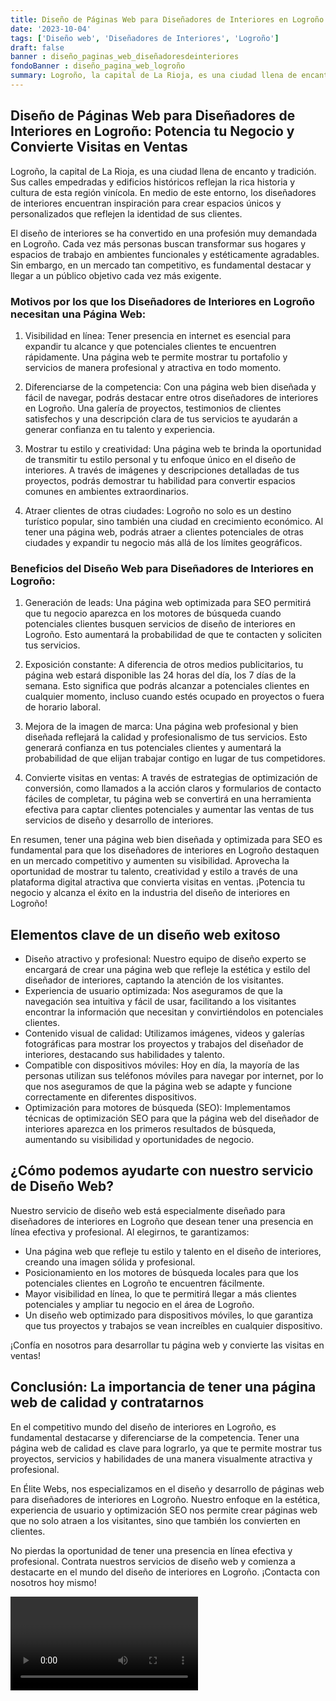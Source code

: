 ```yaml
---
title: Diseño de Páginas Web para Diseñadores de Interiores en Logroño
date: '2023-10-04'
tags: ['Diseño web', 'Diseñadores de Interiores', 'Logroño']
draft: false
banner : diseño_paginas_web_diseñadoresdeinteriores
fondoBanner : diseño_pagina_web_logroño
summary: Logroño, la capital de La Rioja, es una ciudad llena de encanto y tradición. Sus calles empedradas y edificios históricos reflejan la rica historia y cultura de esta región vinícola. En medio de este entorno, los diseñadores de interiores encuentran inspiración para crear espacios únicos y personalizados que reflejen la identidad de sus clientes.
---
```


## Diseño de Páginas Web para Diseñadores de Interiores en Logroño: Potencia tu Negocio y Convierte Visitas en Ventas

Logroño, la capital de La Rioja, es una ciudad llena de encanto y tradición. Sus calles empedradas y edificios históricos reflejan la rica historia y cultura de esta región vinícola. En medio de este entorno, los diseñadores de interiores encuentran inspiración para crear espacios únicos y personalizados que reflejen la identidad de sus clientes.

El diseño de interiores se ha convertido en una profesión muy demandada en Logroño. Cada vez más personas buscan transformar sus hogares y espacios de trabajo en ambientes funcionales y estéticamente agradables. Sin embargo, en un mercado tan competitivo, es fundamental destacar y llegar a un público objetivo cada vez más exigente.

### Motivos por los que los Diseñadores de Interiores en Logroño necesitan una Página Web:

1. Visibilidad en línea: Tener presencia en internet es esencial para expandir tu alcance y que potenciales clientes te encuentren rápidamente. Una página web te permite mostrar tu portafolio y servicios de manera profesional y atractiva en todo momento.

2. Diferenciarse de la competencia: Con una página web bien diseñada y fácil de navegar, podrás destacar entre otros diseñadores de interiores en Logroño. Una galería de proyectos, testimonios de clientes satisfechos y una descripción clara de tus servicios te ayudarán a generar confianza en tu talento y experiencia.

3. Mostrar tu estilo y creatividad: Una página web te brinda la oportunidad de transmitir tu estilo personal y tu enfoque único en el diseño de interiores. A través de imágenes y descripciones detalladas de tus proyectos, podrás demostrar tu habilidad para convertir espacios comunes en ambientes extraordinarios.

4. Atraer clientes de otras ciudades: Logroño no solo es un destino turístico popular, sino también una ciudad en crecimiento económico. Al tener una página web, podrás atraer a clientes potenciales de otras ciudades y expandir tu negocio más allá de los límites geográficos.

### Beneficios del Diseño Web para Diseñadores de Interiores en Logroño:

1. Generación de leads: Una página web optimizada para SEO permitirá que tu negocio aparezca en los motores de búsqueda cuando potenciales clientes busquen servicios de diseño de interiores en Logroño. Esto aumentará la probabilidad de que te contacten y soliciten tus servicios.

2. Exposición constante: A diferencia de otros medios publicitarios, tu página web estará disponible las 24 horas del día, los 7 días de la semana. Esto significa que podrás alcanzar a potenciales clientes en cualquier momento, incluso cuando estés ocupado en proyectos o fuera de horario laboral.

3. Mejora de la imagen de marca: Una página web profesional y bien diseñada reflejará la calidad y profesionalismo de tus servicios. Esto generará confianza en tus potenciales clientes y aumentará la probabilidad de que elijan trabajar contigo en lugar de tus competidores.

4. Convierte visitas en ventas: A través de estrategias de optimización de conversión, como llamados a la acción claros y formularios de contacto fáciles de completar, tu página web se convertirá en una herramienta efectiva para captar clientes potenciales y aumentar las ventas de tus servicios de diseño y desarrollo de interiores.

En resumen, tener una página web bien diseñada y optimizada para SEO es fundamental para que los diseñadores de interiores en Logroño destaquen en un mercado competitivo y aumenten su visibilidad. Aprovecha la oportunidad de mostrar tu talento, creatividad y estilo a través de una plataforma digital atractiva que convierta visitas en ventas. ¡Potencia tu negocio y alcanza el éxito en la industria del diseño de interiores en Logroño!

<GifSeo />

<Cta />

## Elementos clave de un diseño web exitoso

- Diseño atractivo y profesional: Nuestro equipo de diseño experto se encargará de crear una página web que refleje la estética y estilo del diseñador de interiores, captando la atención de los visitantes.
- Experiencia de usuario optimizada: Nos aseguramos de que la navegación sea intuitiva y fácil de usar, facilitando a los visitantes encontrar la información que necesitan y convirtiéndolos en potenciales clientes.
- Contenido visual de calidad: Utilizamos imágenes, videos y galerías fotográficas para mostrar los proyectos y trabajos del diseñador de interiores, destacando sus habilidades y talento.
- Compatible con dispositivos móviles: Hoy en día, la mayoría de las personas utilizan sus teléfonos móviles para navegar por internet, por lo que nos aseguramos de que la página web se adapte y funcione correctamente en diferentes dispositivos.
- Optimización para motores de búsqueda (SEO): Implementamos técnicas de optimización SEO para que la página web del diseñador de interiores aparezca en los primeros resultados de búsqueda, aumentando su visibilidad y oportunidades de negocio.

## ¿Cómo podemos ayudarte con nuestro servicio de Diseño Web?

Nuestro servicio de diseño web está especialmente diseñado para diseñadores de interiores en Logroño que desean tener una presencia en línea efectiva y profesional. Al elegirnos, te garantizamos:
- Una página web que refleje tu estilo y talento en el diseño de interiores, creando una imagen sólida y profesional.
- Posicionamiento en los motores de búsqueda locales para que los potenciales clientes en Logroño te encuentren fácilmente.
- Mayor visibilidad en línea, lo que te permitirá llegar a más clientes potenciales y ampliar tu negocio en el área de Logroño.
- Un diseño web optimizado para dispositivos móviles, lo que garantiza que tus proyectos y trabajos se vean increíbles en cualquier dispositivo.

¡Confía en nosotros para desarrollar tu página web y convierte las visitas en ventas!

## Conclusión: La importancia de tener una página web de calidad y contratarnos

En el competitivo mundo del diseño de interiores en Logroño, es fundamental destacarse y diferenciarse de la competencia. Tener una página web de calidad es clave para lograrlo, ya que te permite mostrar tus proyectos, servicios y habilidades de una manera visualmente atractiva y profesional.

En Élite Webs, nos especializamos en el diseño y desarrollo de páginas web para diseñadores de interiores en Logroño. Nuestro enfoque en la estética, experiencia de usuario y optimización SEO nos permite crear páginas web que no solo atraen a los visitantes, sino que también los convierten en clientes.

No pierdas la oportunidad de tener una presencia en línea efectiva y profesional. Contrata nuestros servicios de diseño web y comienza a destacarte en el mundo del diseño de interiores en Logroño. ¡Contacta con nosotros hoy mismo!

<Video />

<CtaBot job='Diseñadores de Interiores' city='Logroño'/>

<Gmaps query='Logroño+españa+maps' />